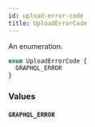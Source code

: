 ```yaml
---
id: upload-error-code
title: UploadErrorCode
---
```



An enumeration.

```graphql
enum UploadErrorCode {
  GRAPHQL_ERROR
}
```


### Values

#### `GRAPHQL_ERROR` 






